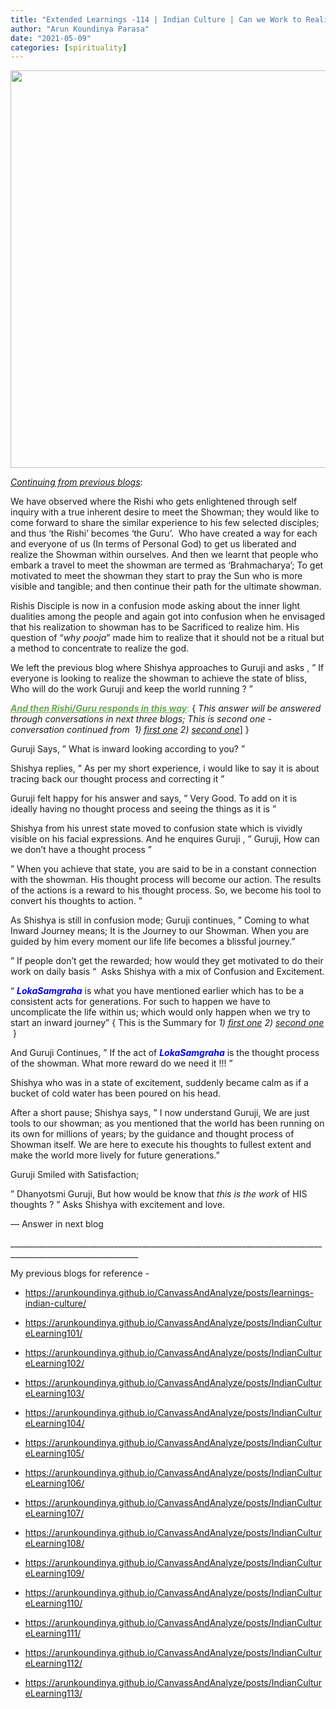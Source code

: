 ```yaml
---
title: "Extended Learnings -114 | Indian Culture | Can we Work to Realize God?"
author: "Arun Koundinya Parasa"
date: "2021-05-09"
categories: [spirituality]
---
```


![](work112.png){fig-align="center" width="636"}

[*Continuing from previous blogs*]{.underline}:

We have observed where the Rishi who gets enlightened through self inquiry with a true inherent desire to meet the Showman; they would like to come forward to share the similar experience to his few selected disciples; and thus 'the Rishi' becomes 'the Guru'.  Who have created a way for each and everyone of us (In terms of Personal God) to get us liberated and realize the Showman within ourselves. And then we learnt that people who embark a travel to meet the showman are termed as 'Brahmacharya'; To get motivated to meet the showman they start to pray the Sun who is more visible and tangible; and then continue their path for the ultimate showman.

Rishis Disciple is now in a confusion mode asking about the inner light dualities among the people and again got into confusion when he envisaged that his realization to showman has to be Sacrificed to realize him. His question of "*why pooja*" made him to realize that it should not be a ritual but a method to concentrate to realize the god.

We left the previous blog where Shishya approaches to Guruji and asks , " If everyone is looking to realize the showman to achieve the state of bliss, Who will do the work Guruji and keep the world running ? "

[[***And then Rishi/Guru responds in this way***]{.underline}:]{style="color: #6aa84f;"} { *This answer will be answered through conversations in next three blogs; This is second one - conversation continued from  1) [first one](https://arunkoundinya.github.io/CanvassAndAnalyze/posts/IndianCultureLearning112/) 2) [second one](https://arunkoundinya.github.io/CanvassAndAnalyze/posts/IndianCultureLearning113/)*\] }

Guruji Says, " What is inward looking according to you? "

Shishya replies, " As per my short experience, i would like to say it is about tracing back our thought process and correcting it "

Guruji felt happy for his answer and says, " Very Good. To add on it is ideally having no thought process and seeing the things as it is "

Shishya from his unrest state moved to confusion state which is vividly visible on his facial expressions. And he enquires Guruji , " Guruji, How can we don't have a thought process "

" When you achieve that state, you are said to be in a constant connection with the showman. His thought process will become our action. The results of the actions is a reward to his thought process. So, we become his tool to convert his thoughts to action. "

As Shishya is still in confusion mode; Guruji continues, " Coming to what Inward Journey means; It is the Journey to our Showman. When you are guided by him every moment our life life becomes a blissful journey."

" If people don't get the rewarded; how would they get motivated to do their work on daily basis "  Asks Shishya with a mix of Confusion and Excitement.

" [***LokaSamgraha***]{style="color: blue"} is what you have mentioned earlier which has to be a consistent acts for generations. For such to happen we have to uncomplicate the life within us; which would only happen when we try to start an inward journey " { This is the Summary for *1) [first one](https://arunkoundinya.github.io/CanvassAndAnalyze/posts/IndianCultureLearning112/) 2) [second one](https://arunkoundinya.github.io/CanvassAndAnalyze/posts/IndianCultureLearning113/)*  }

And Guruji Continues, " If the act of [***LokaSamgraha***]{style="color: blue"} is the thought process of the showman. What more reward do we need it !!! "

Shishya who was in a state of excitement, suddenly became calm as if a bucket of cold water has been poured on his head.

After a short pause; Shishya says, " I now understand Guruji, We are just tools to our showman; as you mentioned that the world has been running on its own for millions of years; by the guidance and thought process of Showman itself. We are here to execute his thoughts to fullest extent and make the world more lively for future generations."

Guruji Smiled with Satisfaction;

" Dhanyotsmi Guruji, But how would be know that *this is the work* of HIS thoughts ? " Asks Shishya with excitement and love.

--- Answer in next blog

\_\_\_\_\_\_\_\_\_\_\_\_\_\_\_\_\_\_\_\_\_\_\_\_\_\_\_\_\_\_\_\_\_\_\_\_\_\_\_\_\_\_\_\_\_\_\_\_\_\_\_\_\_\_\_\_\_\_\_\_\_\_\_\_\_\_\_\_\_\_\_\_\_\_\_\_\_\_\_\_\_\_\_\_\_\_\_\_\_\_\_\_\_\_\_\_\_\_\_\_\_\_\_\_\_\_\_\_\_\_

My previous blogs for reference -

-   <https://arunkoundinya.github.io/CanvassAndAnalyze/posts/learnings-indian-culture/>

-   <https://arunkoundinya.github.io/CanvassAndAnalyze/posts/IndianCultureLearning101/>

-   <https://arunkoundinya.github.io/CanvassAndAnalyze/posts/IndianCultureLearning102/>

-   <https://arunkoundinya.github.io/CanvassAndAnalyze/posts/IndianCultureLearning103/>

-   <https://arunkoundinya.github.io/CanvassAndAnalyze/posts/IndianCultureLearning104/>

-   <https://arunkoundinya.github.io/CanvassAndAnalyze/posts/IndianCultureLearning105/>

-   <https://arunkoundinya.github.io/CanvassAndAnalyze/posts/IndianCultureLearning106/>

-   <https://arunkoundinya.github.io/CanvassAndAnalyze/posts/IndianCultureLearning107/>

-   <https://arunkoundinya.github.io/CanvassAndAnalyze/posts/IndianCultureLearning108/>

-   <https://arunkoundinya.github.io/CanvassAndAnalyze/posts/IndianCultureLearning109/>

-   <https://arunkoundinya.github.io/CanvassAndAnalyze/posts/IndianCultureLearning110/>

-   <https://arunkoundinya.github.io/CanvassAndAnalyze/posts/IndianCultureLearning111/>

-   <https://arunkoundinya.github.io/CanvassAndAnalyze/posts/IndianCultureLearning112/>

-   <https://arunkoundinya.github.io/CanvassAndAnalyze/posts/IndianCultureLearning113/>